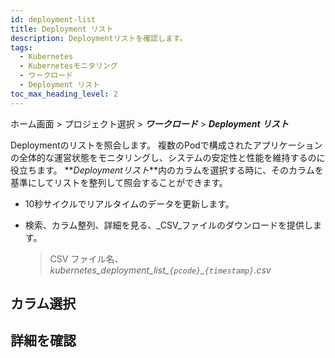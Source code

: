 ```yaml
---
id: deployment-list
title: Deployment リスト
description: Deploymentリストを確認します。
tags:
  - Kubernetes
  - Kubernetesモニタリング
  - ワークロード
  - Deployment リスト
toc_max_heading_level: 2
---
```


ホーム画面 > プロジェクト選択 > **_ワークロード_** > **_Deployment リスト_**

Deploymentのリストを照会します。 複数のPodで構成されたアプリケーションの全体的な運営状態をモニタリングし、システムの安定性と性能を維持するのに役立ちます。 **_Deploymentリスト_**内のカラムを選択する時に、そのカラムを基準にしてリストを整列して照会することができます。

<ImgLang img='k8s-deployment-list.png' desc='Deployment リスト' />

- 10秒サイクルでリアルタイムのデータを更新します。

- 検索、カラム整列、詳細を見る、_CSV_ファイルのダウンロードを提供します。

  > CSV ファイル名、_kubernetes_deployment_list\_`{pcode}`\_`{timestamp}`.csv_

## カラム選択


<K8slistcl />

## 詳細を確認


<K8slistdetail />
